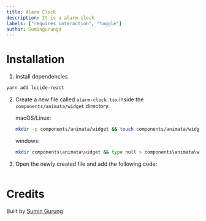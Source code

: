 ```yaml
---
title: Alarm Clock
description: It is a alarm clock
labels: ["requires interaction", "toggle"]
author: Sumingurung9
---
```


<ComponentPreview name="widget-alarm-clock--docs" />

# Installation

1. Install dependencies

```bash
yarn add lucide-react
```

2. Create a new file called `alarm-clock.tsx` inside the `components/animata/widget` directory.

   macOS/Linux:

   ```bash
   mkdir -p components/animata/widget && touch components/animata/widget/alarm-clock.tsx
   ```

   windows:

   ```bash
   mkdir components\animata\widget && type null > components\animata\widget\alarm-clock.tsx
   ```

3. Open the newly created file and add the following code:

   ```jsx file=<rootDir>/animata/widget/alarm-clock.tsx

   ```

# Credits

Built by [Sumin Gurung](https://github.com/GrgSumin)
